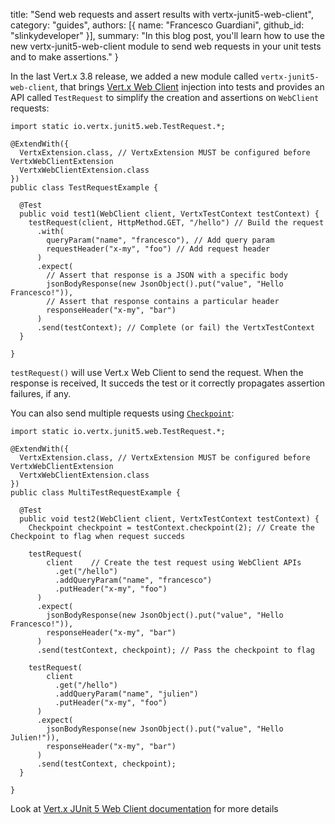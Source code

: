   title: "Send web requests and assert results with vertx-junit5-web-client",
  category: "guides",
  authors: [{
    name: "Francesco Guardiani",
    github_id: "slinkydeveloper"
  }],
  summary: "In this blog post, you'll learn how to use the new vertx-junit5-web-client module to send web requests in your unit tests and to make assertions."
}

In the last Vert.x 3.8 release, we added a new module called `vertx-junit5-web-client`, that brings [Vert.x Web Client](https://vertx.io/docs/vertx-web-client/java/) injection
into tests and provides an API called `TestRequest` to simplify the creation and assertions on `WebClient` requests:

```
import static io.vertx.junit5.web.TestRequest.*;

@ExtendWith({
  VertxExtension.class, // VertxExtension MUST be configured before VertxWebClientExtension
  VertxWebClientExtension.class
})
public class TestRequestExample {

  @Test
  public void test1(WebClient client, VertxTestContext testContext) {
    testRequest(client, HttpMethod.GET, "/hello") // Build the request
      .with(
        queryParam("name", "francesco"), // Add query param
        requestHeader("x-my", "foo") // Add request header
      )
      .expect(
        // Assert that response is a JSON with a specific body
        jsonBodyResponse(new JsonObject().put("value", "Hello Francesco!")),
        // Assert that response contains a particular header
        responseHeader("x-my", "bar")
      )
      .send(testContext); // Complete (or fail) the VertxTestContext
  }

}
```

`testRequest()` will use Vert.x Web Client to send the request. When the response is received, It succeds the test or it correctly propagates assertion failures, if any.

You can also send multiple requests using [`Checkpoint`](https://vertx.io/docs/apidocs/io/vertx/junit5/Checkpoint.html):

```
import static io.vertx.junit5.web.TestRequest.*;

@ExtendWith({
  VertxExtension.class, // VertxExtension MUST be configured before VertxWebClientExtension
  VertxWebClientExtension.class
})
public class MultiTestRequestExample {

  @Test
  public void test2(WebClient client, VertxTestContext testContext) {
    Checkpoint checkpoint = testContext.checkpoint(2); // Create the Checkpoint to flag when request succeds

    testRequest(
        client    // Create the test request using WebClient APIs
          .get("/hello")
          .addQueryParam("name", "francesco")
          .putHeader("x-my", "foo")
      )
      .expect(
        jsonBodyResponse(new JsonObject().put("value", "Hello Francesco!")),
        responseHeader("x-my", "bar")
      )
      .send(testContext, checkpoint); // Pass the checkpoint to flag

    testRequest(
        client
          .get("/hello")
          .addQueryParam("name", "julien")
          .putHeader("x-my", "foo")
      )
      .expect(
        jsonBodyResponse(new JsonObject().put("value", "Hello Julien!")),
        responseHeader("x-my", "bar")
      )
      .send(testContext, checkpoint);
  }

}
```

Look at [Vert.x JUnit 5 Web Client documentation](https://vertx.io/docs/vertx-junit5-web-client/java/) for more details
